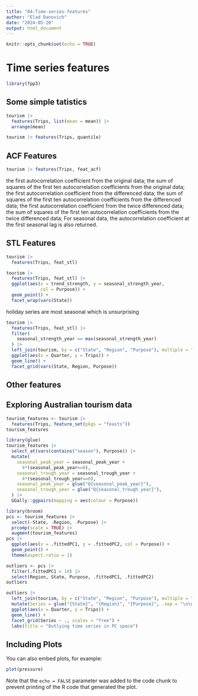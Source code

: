```yaml
---
title: "04-Time-series-features"
author: "Elad Danovich"
date: "2024-05-20"
output: html_document
---
```


```r
knitr::opts_chunk$set(echo = TRUE)
```

# Time series features

```r
library(fpp3)
```


## Some simple tatistics
```r
tourism |>
  features(Trips, list(mean = mean)) |>
  arrange(mean)
```
```r
tourism |> features(Trips, quantile)
```



## ACF Features
```r
tourism |> features(Trips, feat_acf)
```
the first autocorrelation coefficient from the original data;
the sum of squares of the first ten autocorrelation coefficients from the original data;
the first autocorrelation coefficient from the differenced data;
the sum of squares of the first ten autocorrelation coefficients from the differenced data;
the first autocorrelation coefficient from the twice differenced data;
the sum of squares of the first ten autocorrelation coefficients from the twice differenced data;
For seasonal data, the autocorrelation coefficient at the first seasonal lag is also returned.



## STL Features
```r
tourism |>
  features(Trips, feat_stl)
```
```r
tourism |>
  features(Trips, feat_stl) |>
  ggplot(aes(x = trend_strength, y = seasonal_strength_year,
             col = Purpose)) +
  geom_point() +
  facet_wrap(vars(State))
```
holiday series are most seasonal which is unsurprising

```r
tourism |>
  features(Trips, feat_stl) |>
  filter(
    seasonal_strength_year == max(seasonal_strength_year)
  ) |>
  left_join(tourism, by = c("State", "Region", "Purpose"), multiple = "all") |>
  ggplot(aes(x = Quarter, y = Trips)) +
  geom_line() +
  facet_grid(vars(State, Region, Purpose))
```




## Other features



## Exploring Australian tourism data
```r
tourism_features <- tourism |>
  features(Trips, feature_set(pkgs = "feasts"))
tourism_features
```
```r
library(glue)
tourism_features |>
  select_at(vars(contains("season"), Purpose)) |>
  mutate(
    seasonal_peak_year = seasonal_peak_year +
      4*(seasonal_peak_year==0),
    seasonal_trough_year = seasonal_trough_year +
      4*(seasonal_trough_year==0),
    seasonal_peak_year = glue("Q{seasonal_peak_year}"),
    seasonal_trough_year = glue("Q{seasonal_trough_year}"),
  ) |>
  GGally::ggpairs(mapping = aes(colour = Purpose))
```
```r
library(broom)
pcs <- tourism_features |>
  select(-State, -Region, -Purpose) |>
  prcomp(scale = TRUE) |>
  augment(tourism_features)
pcs |>
  ggplot(aes(x = .fittedPC1, y = .fittedPC2, col = Purpose)) +
  geom_point() +
  theme(aspect.ratio = 1)
```

```r
outliers <- pcs |>
  filter(.fittedPC1 > 10) |>
  select(Region, State, Purpose, .fittedPC1, .fittedPC2)
outliers
```

```r
outliers |>
  left_join(tourism, by = c("State", "Region", "Purpose"), multiple = "all") |>
  mutate(Series = glue("{State}", "{Region}", "{Purpose}", .sep = "\n\n")) |>
  ggplot(aes(x = Quarter, y = Trips)) +
  geom_line() +
  facet_grid(Series ~ ., scales = "free") +
  labs(title = "Outlying time series in PC space")
```





















## Including Plots

You can also embed plots, for example:

```r
plot(pressure)
```

Note that the `echo = FALSE` parameter was added to the code chunk to prevent printing of the R code that generated the plot.
